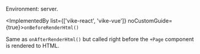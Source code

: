 
Environment: server.

<ImplementedBy list={['vike-react', 'vike-vue']} noCustomGuide={true}>`onBeforeRenderHtml()`</ImplementedBy>

Same as <Link href="/onAfterRenderHtml">`onAfterRenderHtml()`</Link> but called right before the `+Page` component is rendered to HTML.
